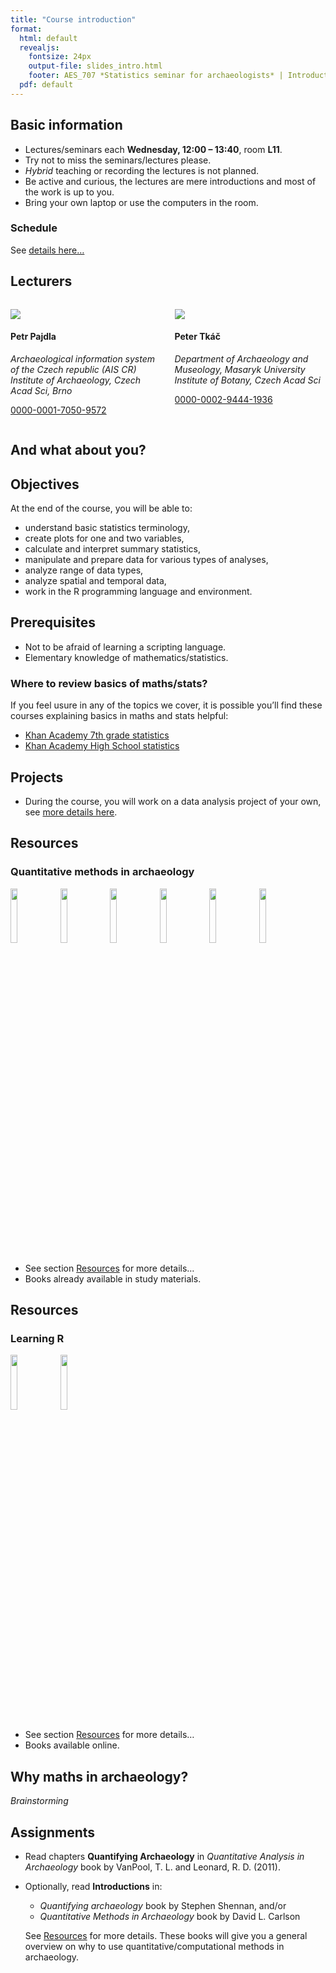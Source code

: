 ```yaml
---
title: "Course introduction"
format:
  html: default
  revealjs:
    fontsize: 24px
    output-file: slides_intro.html
    footer: AES_707 *Statistics seminar for archaeologists* | Introduction
  pdf: default
---
```



## Basic information

- Lectures/seminars each **Wednesday, 12:00 -- 13:40**, room **L11**.
- Try not to miss the seminars/lectures please.
- *Hybrid* teaching or recording the lectures is not planned.
- Be active and curious, the lectures are mere introductions and most of the work is up to you.
- Bring your own laptop or use the computers in the room.

### Schedule

See [details here...](../../schedule.qmd)


## Lecturers

:::: {.columns}

::: {.column width="50%"}
![](./figs/pp.jpg)

#### Petr Pajdla

*Archaeological information system of the Czech republic (AIS CR)*  
*Institute of Archaeology, Czech Acad Sci, Brno*

[0000-0001-7050-9572](https://orcid.org/0000-0001-7050-9572)
:::

::: {.column width="50%"}
![](./figs/pt.jpg)

#### Peter Tkáč

*Department of Archaeology and Museology, Masaryk University*  
*Institute of Botany, Czech Acad Sci*

[0000-0002-9444-1936](https://orcid.org/0000-0002-9444-1936)
:::

::::


## And what about you?


## Objectives

At the end of the course, you will be able to:

- understand basic statistics terminology,
- create plots for one and two variables,
- calculate and interpret summary statistics,
- manipulate and prepare data for various types of analyses,
- analyze range of data types,
- analyze spatial and temporal data,
- work in the R programming language and environment.


## Prerequisites

- Not to be afraid of learning a scripting language.
- Elementary knowledge of mathematics/statistics.

### Where to review basics of maths/stats?

If you feel usure in any of the topics we cover, it is possible you'll find these courses explaining basics in maths and stats helpful:

- [Khan Academy 7th grade statistics](https://www.khanacademy.org/math/cc-seventh-grade-math/cc-7th-probability-statistics)
- [Khan Academy High School statistics](https://www.khanacademy.org/math/probability)


## Projects

- During the course, you will work on a data analysis project of your own, see [more details here](../../project.qmd).


## Resources

### Quantitative methods in archaeology

![](./figs/shennan.jpg){width=15%}
![](./figs/fletcher.jpg){width=15%}
![](./figs/baxter.jpeg){width=15%}
![](./figs/drennan.jpg){width=15%}
![](./figs/vanpool.jpg){width=15%}
![](./figs/carlson.jpg){width=15%}

- See section [Resources](../../resources.qmd) for more details...
- Books already available in study materials.


## Resources

### Learning R

[![](./figs/wickham.jpg){width=15%}](https://r4ds.hadley.nz/)
[![](./figs/healy.jpg){width=15%}](https://socviz.co/)

- See section [Resources](../../resources.qmd) for more details...
- Books available online.


## Why maths in archaeology?

*Brainstorming*


## Assignments

- Read chapters **Quantifying Archaeology** in *Quantitative Analysis in Archaeology* book by VanPool, T. L. and Leonard, R. D. (2011).
- Optionally, read **Introductions** in:

  - *Quantifying archaeology* book by Stephen Shennan, and/or
  - *Quantitative Methods in Archaeology* book by David L.
  Carlson
  
  See [Resources](../../resources.qmd) for more details.
  These books will give you a general overview on why to use quantitative/computational methods in archaeology.
